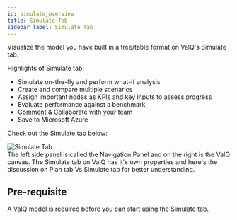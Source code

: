 ```yaml
---
id: simulate_overview
title: Simulate Tab
sidebar_label: Simulate Tab
---
```


Visualize the model you have built in a tree/table format on ValQ's Simulate tab.

Highlights of Simulate tab:

* Simulate on-the-fly and perform what-if analysis
* Create and compare multiple scenarios
* Assign important nodes as KPIs and key inputs to assess progress
* Evaluate performance against a benchmark
* Comment & Collaborate with your team
* Save to Microsoft Azure  

Check out the Simulate tab below:

<div class="center">
  <Zoom>
<img alt="Simulate Tab" src={useBaseUrl('/doc-images/workflow/workflow5.png')} />
  </Zoom>
</div>

<div style={{textAlign: 'justify'}}>
The left side panel is called the Navigation Panel and on the right is the ValQ canvas.
The Simulate tab on ValQ has it's own properties and here's the discussion on <Link to={useBaseUrl('planning/plan_overview#whats-the-difference-between-the-plan--simulate-tabs')}>Plan tab Vs Simulate tab</Link> for better understanding.
</div>

## Pre-requisite

A ValQ model is required before you can start using the Simulate tab.
